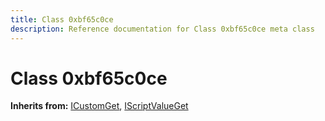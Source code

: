 ```yaml
---
title: Class 0xbf65c0ce
description: Reference documentation for Class 0xbf65c0ce meta class
---
```



# Class 0xbf65c0ce

**Inherits from:** [ICustomGet](/classes/icustomget), [IScriptValueGet](/classes/iscriptvalueget)

<ClassDetails file="/db/classes/0xbf65c0ce.ca038a7267bc.json" />
